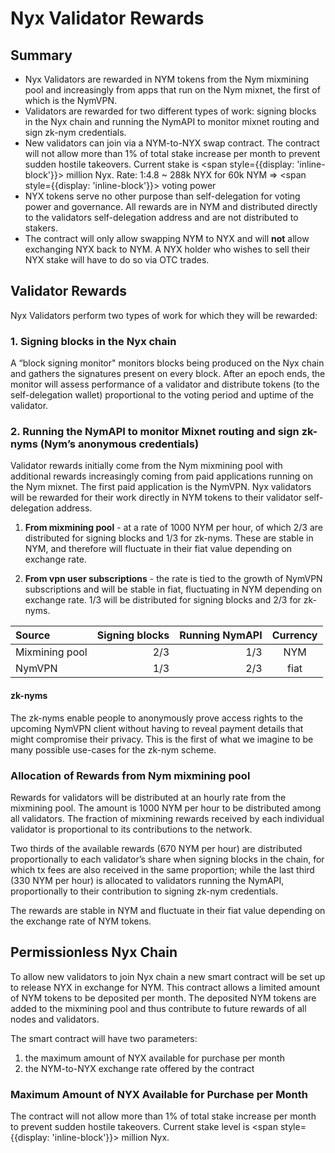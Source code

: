

# Nyx Validator Rewards

<TimeNow />

## Summary

* Nyx Validators are rewarded in NYM tokens from the Nym mixmining pool and increasingly from apps that run on the Nym mixnet, the first of which is the NymVPN.
* Validators are rewarded for two different types of work: signing blocks in the Nyx chain and running the NymAPI to monitor mixnet routing and sign zk-nym credentials.
* New validators can join via a NYM-to-NYX swap contract. The contract will not allow more than 1% of total stake increase per month to prevent sudden hostile takeovers. Current stake is <span style={{display: 'inline-block'}}><NyxTotalStake /></span> million Nyx. Rate: 1:4.8 ~ 288k NYX for 60k NYM \=\> <span style={{display: 'inline-block'}}><NyxPercentStake /></span> voting power
* NYX tokens serve no other purpose than self-delegation for voting power and governance. All rewards are in NYM and distributed directly to the validators self-delegation address and are not distributed to stakers.
* The contract will only allow swapping NYM to NYX and will **not** allow exchanging NYX back to NYM. A NYX holder who wishes to sell their NYX stake will have to do so via OTC trades.

## Validator Rewards

Nyx Validators perform two types of work for which they will be rewarded:

### 1. Signing blocks in the Nyx chain

A “block signing monitor" monitors blocks being produced on the Nyx chain and gathers the signatures present on every block. After an epoch ends, the monitor will assess performance of a validator and distribute tokens (to the self-delegation wallet) proportional to the voting period and uptime of the validator.

### 2. Running the NymAPI to monitor Mixnet routing and sign zk-nyms (Nym’s anonymous credentials)

Validator rewards initially come from the Nym mixmining pool with additional rewards increasingly coming from paid applications running on the Nym mixnet. The first paid application is the NymVPN. Nyx validators will be rewarded for their work directly in NYM tokens to their validator self-delegation address.

1. **From mixmining pool** - at a rate of 1000 NYM per hour, of which 2/3 are distributed for signing blocks and 1/3 for zk-nyms. These are stable in NYM, and therefore will fluctuate in their fiat value depending on exchange rate.

2. **From vpn user subscriptions** - the rate is tied to the growth of NymVPN subscriptions and will be stable in fiat, fluctuating in NYM depending on exchange rate. 1/3 will be distributed for signing blocks and 2/3 for zk-nyms.

| Source         | Signing blocks | Running NymAPI | Currency |
| :--            | --:           | --:    | :---:    |
| Mixmining pool | 2/3           | 1/3    | NYM      |
| NymVPN         | 1/3           | 2/3    | fiat     |

#### zk-nyms

The zk-nyms enable people to anonymously prove access rights to the upcoming NymVPN client without having to reveal payment details that might compromise their privacy. This is the first of what we imagine to be many possible use-cases for the zk-nym scheme.

### Allocation of Rewards from Nym mixmining pool

Rewards for validators will be distributed at an hourly rate from the mixmining pool. The amount is 1000 NYM per hour to be distributed among all validators. The fraction of mixmining rewards received by each individual validator is proportional to its contributions to the network.

Two thirds of the available rewards (670 NYM per hour) are distributed proportionally to each validator’s share when signing blocks in the chain, for which tx fees are also received in the same proportion; while the last third (330 NYM per hour) is allocated to validators running the NymAPI, proportionally to their contribution to signing zk-nym credentials.

The rewards are stable in NYM and fluctuate in their fiat value depending on the exchange rate of NYM tokens.

## Permissionless Nyx Chain

To allow new validators to join Nyx chain a new smart contract will be set up to release NYX in exchange for NYM. This contract allows a limited amount of NYM tokens to be deposited per month. The deposited NYM tokens are added to the mixmining pool and thus contribute to future rewards of all nodes and validators.

The smart contract will have two parameters:

1. the maximum amount of NYX available for purchase per month
2. the NYM-to-NYX exchange rate offered by the contract

### Maximum Amount of NYX Available for Purchase per Month

The contract will not allow more than 1% of total stake increase per month to prevent sudden hostile takeovers. Current stake level is <span style={{display: 'inline-block'}}><NyxTotalStake /></span> million Nyx.
